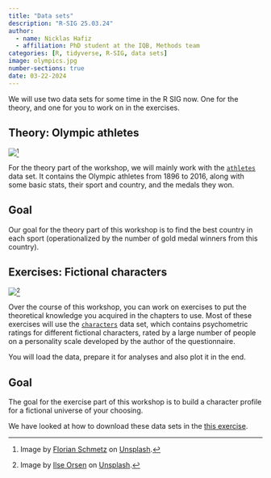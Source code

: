 ```yaml
---
title: "Data sets"
description: "R-SIG 25.03.24"
author: 
  - name: Nicklas Hafiz
  - affiliation: PhD student at the IQB, Methods team
categories: [R, tidyverse, R-SIG, data sets]
image: olympics.jpg
number-sections: true
date: 03-22-2024
---
```


We will use two data sets for some time in the R SIG now. One for the theory, and one for you to work on in the exercises.

## Theory: Olympic athletes

![](olympics.jpg)[^1]

[^1]: Image by [Florian Schmetz](https://unsplash.com/de/@floschmaezz?utm_source=unsplash&utm_medium=referral&utm_content=creditCopyText) on [Unsplash](https://unsplash.com/de/fotos/fbCtFV3FkfE?utm_source=unsplash&utm_medium=referral&utm_content=creditCopyText).

For the theory part of the workshop, we will mainly work with the [`athletes`](https://www.kaggle.com/datasets/heesoo37/120-years-of-olympic-history-athletes-and-results) data set. It contains the Olympic athletes from 1896 to 2016, along with some basic stats, their sport and country, and the medals they won.

::: {.callout-caution icon="false"}
## Goal

Our goal for the theory part of this workshop is to find the best country in each sport (operationalized by the number of gold medal winners from this country).
:::

## Exercises: Fictional characters

![](friends.jpg)[^2]

[^2]: Image by [Ilse Orsen](https://unsplash.com/de/@lgtts?utm_source=unsplash&utm_medium=referral&utm_content=creditCopyText) on [Unsplash](https://unsplash.com/de/fotos/fwPHQB4kGzA?utm_source=unsplash&utm_medium=referral&utm_content=creditCopyText).

Over the course of this workshop, you can work on exercises to put the theoretical knowledge you acquired in the chapters to use. Most of these exercises will use the [`characters`](https://openpsychometrics.org/tests/characters/documentation/) data set, which contains psychometric ratings for different fictional characters, rated by a large number of people on a personality scale developed by the author of the questionnaire.

You will load the data, prepare it for analyses and also plot it in the end.

::: {.callout-caution icon="false"}
## Goal

The goal for the exercise part of this workshop is to build a character profile for a fictional universe of your choosing.
:::

::: callout-tip
We have looked at how to download these data sets in the [this exercise](https://nickhaf.github.io/r_tutorial/qmd/workflow/workflow_exercise.html#exercise-2-download-data).
:::
